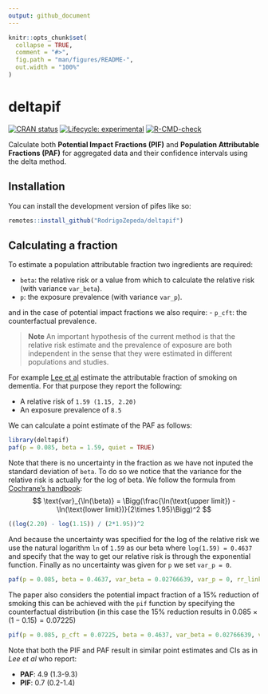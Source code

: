 ```yaml
---
output: github_document
---
```


<!-- README.md is generated from README.Rmd. Please edit that file -->

```r
knitr::opts_chunk$set(
  collapse = TRUE,
  comment = "#>",
  fig.path = "man/figures/README-",
  out.width = "100%"
)
```

# deltapif

<!-- badges: start -->
[![CRAN status](https://www.r-pkg.org/badges/version/pifes)](https://CRAN.R-project.org/package=deltapif)
[![Lifecycle: experimental](https://img.shields.io/badge/lifecycle-experimental-orange.svg)](https://lifecycle.r-lib.org/articles/stages.html#experimental)
[![R-CMD-check](https://github.com/RodrigoZepeda/pifes/actions/workflows/R-CMD-check.yaml/badge.svg)](https://github.com/RodrigoZepeda/deltapif/actions/workflows/R-CMD-check.yaml)
<!-- badges: end -->

Calculate both **Potential Impact Fractions (PIF)** and **Population Attributable Fractions (PAF)**
for aggregated data and their confidence intervals using the delta method. 

## Installation

You can install the development version of pifes like so:

```r
remotes::install_github("RodrigoZepeda/deltapif")
```

## Calculating a fraction

To estimate a population attributable fraction two
ingredients are required:

- `beta`: the relative risk or a value from which to calculate the relative risk (with variance `var_beta`).
- `p`: the exposure prevalence (with variance `var_p`).

and in the case of potential impact fractions we also require:
- `p_cft`: the counterfactual prevalence.  

> **Note** An important hypothesis of the current method is that
the relative risk estimate and the prevalence of exposure are both independent
in the sense that they were estimated in different populations and studies. 

For example [Lee et al](https://doi.org/10.1001/jamanetworkopen.2022.19672) estimate
the attributable fraction of smoking on dementia. For that purpose they report 
the following:

-  A relative risk of `1.59 (1.15, 2.20)`
-  An exposure prevalence of `8.5`

We can calculate a point estimate of the PAF as follows:

```r
library(deltapif)
paf(p = 0.085, beta = 1.59, quiet = TRUE)
```
Note that there is no uncertainty in the fraction as we have not inputed the
standard deviation of `beta`. To do so we notice that the variance for
the relative risk is actually for the log of beta. We follow the formula
from [Cochrane's handbook](https://handbook-5-1.cochrane.org/chapter_7/7_7_3_2_obtaining_standard_deviations_from_standard_errors_and.htm):
$$
\text{var}_{\ln(\beta)} = \Bigg(\frac{\ln(\text{upper limit}) - \ln(\text{lower limit})}{2\times 1.95}\Bigg)^2
$$

```r
((log(2.20) - log(1.15)) / (2*1.95))^2
```

And because the uncertainty was specified for the log of the relative risk we use
the natural logarithm `ln` of `1.59` as our beta where `log(1.59) = 0.4637` and specify that
the way to get our relative risk is through the exponential function. Finally
as no uncertainty was given for `p` we set `var_p = 0`. 

```r
paf(p = 0.085, beta = 0.4637, var_beta = 0.02766639, var_p = 0, rr_link = "exponential")
```
The paper also considers the potential impact fraction of a 15% reduction of smoking
this can be achieved with the `pif` function by specifying the counterfactual distribution
(in this case the 15% reduction results in  $0.085 \times (1 - 0.15) = 0.07225$)

```r
pif(p = 0.085, p_cft = 0.07225, beta = 0.4637, var_beta = 0.02766639, var_p = 0, rr_link = "exponential")
```

Note that both the PIF and PAF result in similar point estimates and CIs as in _Lee et al_ 
who report:

- **PAF**: 4.9 (1.3-9.3)
- **PIF**: 0.7 (0.2-1.4)
